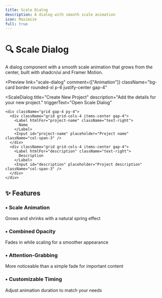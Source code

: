 ```yaml
---
title: Scale Dialog
description: A dialog with smooth scale animation
icon: Maximize
full: true
---
```



# 🔍 Scale Dialog

A dialog component with a smooth scale animation that grows from the center, built with shadcn/ui and Framer Motion.

<Preview
  link="scale-dialog"
  comment={["Animation"]}
    className="bg-card border rounded-xl  p-6  justify-center gap-4"

>
  <ScaleDialog
    title="Create New Project"
    description="Add the details for your new project."
    triggerText="Open Scale Dialog"
  >
    <div className="grid gap-4 py-4">
      <div className="grid grid-cols-4 items-center gap-4">
        <Label htmlFor="project-name" className="text-right">
          Name
        </Label>
        <Input id="project-name" placeholder="Project name" className="col-span-3" />
      </div>
      <div className="grid grid-cols-4 items-center gap-4">
        <Label htmlFor="description" className="text-right">
          Description
        </Label>
        <Input id="description" placeholder="Project description" className="col-span-3" />
      </div>
    </div>
  </ScaleDialog>
</Preview>

## ✨ Features

<div className="grid grid-cols-1 md:grid-cols-2 gap-4 mt-6">
  <div className="p-4 rounded-lg border  bg-card">
    <h3 className="font-semibold flex items-center gap-2">
      <span className="text-primary">•</span> Scale Animation
    </h3>
    <p className="mt-2 text-sm text-muted-foreground">
      Grows and shrinks with a natural spring effect
    </p>
  </div>
 <div className="p-4 rounded-lg border  bg-card">
    <h3 className="flex items-center gap-2 font-semibold">
      <span className="text-primary">•</span> Combined Opacity
    </h3>
    <p className="text-muted-foreground mt-2 text-sm">
      Fades in while scaling for a smoother appearance
    </p>
  </div>

  <div className="p-4 rounded-lg border  bg-card">
    <h3 className="flex items-center gap-2 font-semibold">
      <span className="text-primary">•</span> Attention-Grabbing
    </h3>
    <p className="text-muted-foreground mt-2 text-sm">
      More noticeable than a simple fade for important content
    </p>
  </div>

 <div className="p-4 rounded-lg border  bg-card">
    <h3 className="font-semibold flex items-center gap-2">
      <span className="text-primary">•</span> Customizable Timing
    </h3>
    <p className="mt-2 text-sm text-muted-foreground">
      Adjust animation duration to match your needs
    </p>
  </div>
</div>

